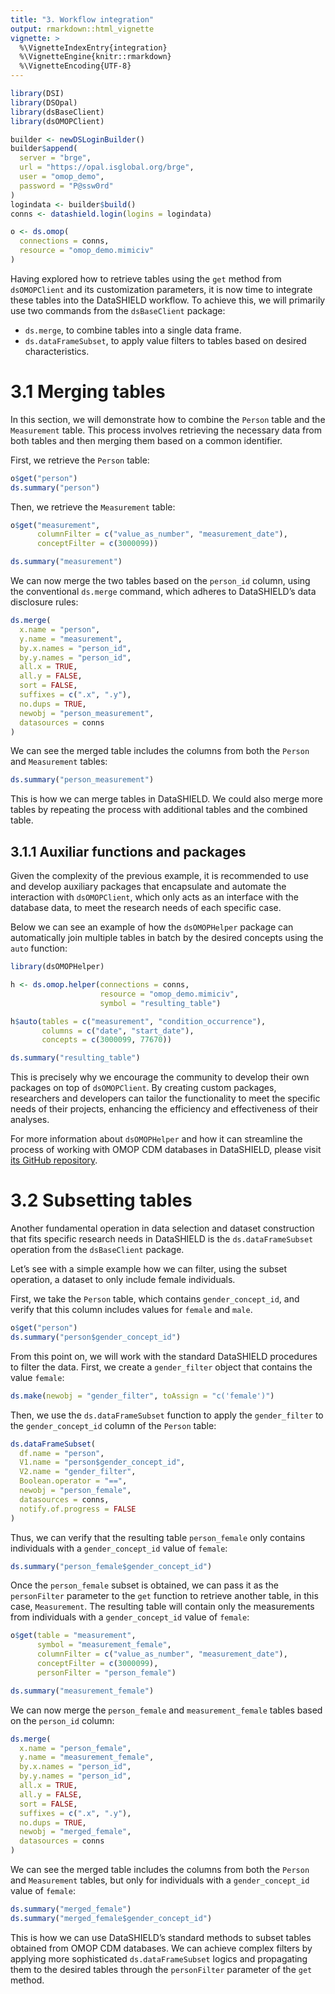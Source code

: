 ```yaml
---
title: "3. Workflow integration"
output: rmarkdown::html_vignette
vignette: >
  %\VignetteIndexEntry{integration}
  %\VignetteEngine{knitr::rmarkdown}
  %\VignetteEncoding{UTF-8}
---
```


```r
library(DSI)
library(DSOpal)
library(dsBaseClient)
library(dsOMOPClient)

builder <- newDSLoginBuilder()
builder$append(
  server = "brge",
  url = "https://opal.isglobal.org/brge",
  user = "omop_demo",
  password = "P@ssw0rd"
)
logindata <- builder$build()
conns <- datashield.login(logins = logindata)

o <- ds.omop(
  connections = conns,
  resource = "omop_demo.mimiciv"
)
```

Having explored how to retrieve tables using the `get` method from `dsOMOPClient` and its customization parameters, it is now time to integrate these tables into the DataSHIELD workflow. To achieve this, we will primarily use two commands from the `dsBaseClient` package:

- `ds.merge`, to combine tables into a single data frame.
- `ds.dataFrameSubset`, to apply value filters to tables based on desired characteristics.

# 3.1 Merging tables

In this section, we will demonstrate how to combine the `Person` table and the `Measurement` table. This process involves retrieving the necessary data from both tables and then merging them based on a common identifier.

First, we retrieve the `Person` table:

```r
o$get("person")
ds.summary("person")
```

Then, we retrieve the `Measurement` table:

```r
o$get("measurement",
      columnFilter = c("value_as_number", "measurement_date"),
      conceptFilter = c(3000099))

ds.summary("measurement")
```

We can now merge the two tables based on the `person_id` column, using the conventional `ds.merge` command, which adheres to DataSHIELD's data disclosure rules:

```r
ds.merge(
  x.name = "person",
  y.name = "measurement",
  by.x.names = "person_id",
  by.y.names = "person_id",
  all.x = TRUE,
  all.y = FALSE,
  sort = FALSE,
  suffixes = c(".x", ".y"),
  no.dups = TRUE,
  newobj = "person_measurement",
  datasources = conns
)
```

We can see the merged table includes the columns from both the `Person` and `Measurement` tables:

```r
ds.summary("person_measurement")
```

This is how we can merge tables in DataSHIELD. We could also merge more tables by repeating the process with additional tables and the combined table.

## 3.1.1 Auxiliar functions and packages

Given the complexity of the previous example, it is recommended to use and develop auxiliary packages that encapsulate and automate the interaction with `dsOMOPClient`, which only acts as an interface with the database data, to meet the research needs of each specific case.

Below we can see an example of how the `dsOMOPHelper` package can automatically join multiple tables in batch by the desired concepts using the `auto` function:

```r
library(dsOMOPHelper)

h <- ds.omop.helper(connections = conns,
                    resource = "omop_demo.mimiciv",
                    symbol = "resulting_table")

h$auto(tables = c("measurement", "condition_occurrence"),
       columns = c("date", "start_date"),
       concepts = c(3000099, 77670))

ds.summary("resulting_table")
```

This is precisely why we encourage the community to develop their own packages on top of `dsOMOPClient`. By creating custom packages, researchers and developers can tailor the functionality to meet the specific needs of their projects, enhancing the efficiency and effectiveness of their analyses.

For more information about `dsOMOPHelper` and how it can streamline the process of working with OMOP CDM databases in DataSHIELD, please visit [its GitHub repository](https://github.com/isglobal-brge/dsOMOPHelper).

# 3.2 Subsetting tables

Another fundamental operation in data selection and dataset construction that fits specific research needs in DataSHIELD is the `ds.dataFrameSubset` operation from the `dsBaseClient` package.

Let's see with a simple example how we can filter, using the subset operation, a dataset to only include female individuals.

First, we take the `Person` table, which contains `gender_concept_id`, and verify that this column includes values for `female` and `male`.

```r
o$get("person")
ds.summary("person$gender_concept_id")
```

From this point on, we will work with the standard DataSHIELD procedures to filter the data. First, we create a `gender_filter` object that contains the value `female`:

```r
ds.make(newobj = "gender_filter", toAssign = "c('female')")
```

Then, we use the `ds.dataFrameSubset` function to apply the `gender_filter` to the `gender_concept_id` column of the `Person` table:

```r
ds.dataFrameSubset(
  df.name = "person",
  V1.name = "person$gender_concept_id",
  V2.name = "gender_filter",
  Boolean.operator = "==",
  newobj = "person_female",
  datasources = conns,
  notify.of.progress = FALSE
)
```

Thus, we can verify that the resulting table `person_female` only contains individuals with a `gender_concept_id` value of `female`:

```r
ds.summary("person_female$gender_concept_id")
```

Once the `person_female` subset is obtained, we can pass it as the `personFilter` parameter to the `get` function to retrieve another table, in this case, `Measurement`. The resulting table will contain only the measurements from individuals with a `gender_concept_id` value of `female`:

```r
o$get(table = "measurement",
      symbol = "measurement_female",
      columnFilter = c("value_as_number", "measurement_date"),
      conceptFilter = c(3000099),
      personFilter = "person_female")

ds.summary("measurement_female")
```

We can now merge the `person_female` and `measurement_female` tables based on the `person_id` column:

```r
ds.merge(
  x.name = "person_female",
  y.name = "measurement_female",
  by.x.names = "person_id",
  by.y.names = "person_id",
  all.x = TRUE,
  all.y = FALSE,
  sort = FALSE,
  suffixes = c(".x", ".y"),
  no.dups = TRUE,
  newobj = "merged_female",
  datasources = conns
)
```

We can see the merged table includes the columns from both the `Person` and `Measurement` tables, but only for individuals with a `gender_concept_id` value of `female`:

```r
ds.summary("merged_female")
ds.summary("merged_female$gender_concept_id")
```

This is how we can use DataSHIELD's standard methods to subset tables obtained from OMOP CDM databases. We can achieve complex filters by applying more sophisticated `ds.dataFrameSubset` logics and propagating them to the desired tables through the `personFilter` parameter of the `get` method.
